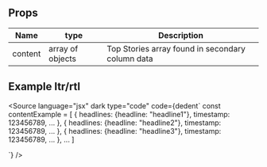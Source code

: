 
## Props

| Name    | type             | Description                                      |
| ------- | ---------------- | ------------------------------------------------ |
| content | array of objects | Top Stories array found in secondary column data |

## Example ltr/rtl

<Source
  language="jsx"
  dark
  type="code"
  code={dedent`
    const contentExample = [
                    {
                     headlines: {headline: "headline1"},
                     timestamp: 123456789,
                     ...
                    },
                    {
                     headlines: {headline: "headline2"},
                     timestamp: 123456789,
                     ...
                    },
                    {
                     headlines: {headline: "headline3"},
                     timestamp: 123456789,
                     ...
                    },
                    ...
                ]

<TopStoriesSection content={contentExample} />
`} />
